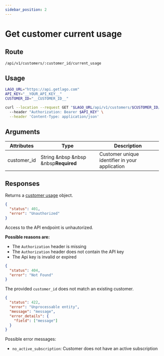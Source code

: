 ```yaml
---
sidebar_position: 2
---
```



# Get customer current usage

## Route

```curl title="GET"
/api/v1/customers/:customer_id/current_usage
```

## Usage

<Tabs groupId="prog-language">
  <TabItem value="curl" label="Curl" default>

  ```bash
  LAGO_URL="https://api.getlago.com"
  API_KEY="__YOUR_API_KEY__"
  CUSTOMER_ID="__CUSTOMER_ID__"

  curl --location --request GET "$LAGO_URL/api/v1/customers/$CUSTOMER_ID/current_usage"
    --header "Authorization: Bearer $API_KEY" \
    --header 'Content-Type: application/json'
  ```

  </TabItem>
</Tabs>

## Arguments

| Attributes | Type | Description |
| ---------- | ---- | ----------- |
| customer_id | String &nbsp &nbsp &nbsp<Required>**Required**</Required> | Customer unique identifier in your application |

## Responses

<Tabs>
  <TabItem value="200" label="HTTP 200" default>

  Returns a [customer usage](./customer-usage-object) object.

  </TabItem>
    <TabItem value="401" label="HTTP 401">

  ```json
  {
    "status": 401,
    "error": "Unauthorized"
  }
  ```

  Access to the API endpoint is unhautorized.

  **Possible reasons are:**
  * The `Authorization` header is missing
  * The `Authorization` header does not contain the API key
  * The Api key is invalid or expired


  </TabItem>
  <TabItem value="404" label="HTTP 404" default>

  ```json
  {
    "status": 404,
    "error": "Not Found"
  }
  ```

  The provided `customer_id` does not match an existing customer.

  </TabItem>
  <TabItem value="422" label="HTTP 422">


  ```json
  {
    "status": 422,
    "error": "Unprocessable entity",
    "message": "message",
    "error_details": {
      "field": ["message"]
    }
  }
  ```

  Possible error messages:
  - `no_active_subscription`: Customer does not have an active subscription


  </TabItem>
</Tabs>
